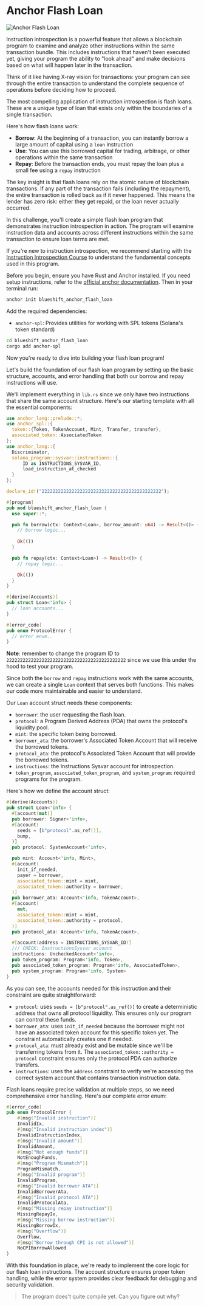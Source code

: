 
# Anchor Flash Loan

![Anchor Flash Loan](/graphics/challenge-banners/anchor-flash-loan.png)

Instruction introspection is a powerful feature that allows a blockchain program to examine and analyze other instructions within the same transaction bundle. This includes instructions that haven't been executed yet, giving your program the ability to "look ahead" and make decisions based on what will happen later in the transaction.

Think of it like having X-ray vision for transactions: your program can see through the entire transaction to understand the complete sequence of operations before deciding how to proceed.

The most compelling application of instruction introspection is flash loans. These are a unique type of loan that exists only within the boundaries of a single transaction.

Here's how flash loans work:
- **Borrow**: At the beginning of a transaction, you can instantly borrow a large amount of capital using a `loan` instruction
- **Use**: You can use this borrowed capital for trading, arbitrage, or other operations within the same transaction
- **Repay**: Before the transaction ends, you must repay the loan plus a small fee using a `repay` instruction

The key insight is that flash loans rely on the atomic nature of blockchain transactions. If any part of the transaction fails (including the repayment), the entire transaction is rolled back as if it never happened. This means the lender has zero risk: either they get repaid, or the loan never actually occurred.

In this challenge, you'll create a simple flash loan program that demonstrates instruction introspection in action. The program will examine instruction data and accounts across different instructions within the same transaction to ensure loan terms are met.

If you're new to instruction introspection, we recommend starting with the[ Instruction Introspection Course](/en/courses/instruction-introspection) to understand the fundamental concepts used in this program.

<ArticleSection name="Installation" id="installation" level="h2" />

Before you begin, ensure you have Rust and Anchor installed. If you need setup instructions, refer to the [official anchor documentation](https://www.anchor-lang.com/docs/installation). Then in your terminal run:

```bash
anchor init blueshift_anchor_flash_loan
```

Add the required dependencies:
- `anchor-spl`: Provides utilities for working with SPL tokens (Solana's token standard)

```bash
cd blueshift_anchor_flash_loan
cargo add anchor-spl
```

Now you're ready to dive into building your flash loan program!

<ArticleSection name="Template" id="template" level="h2" />

Let's build the foundation of our flash loan program by setting up the basic structure, accounts, and error handling that both our borrow and repay instructions will use.

We'll implement everything in `lib.rs` since we only have two instructions that share the same account structure. Here's our starting template with all the essential components:

```rust
use anchor_lang::prelude::*;
use anchor_spl::{
  token::{Token, TokenAccount, Mint, Transfer, transfer}, 
  associated_token::AssociatedToken
}; 
use anchor_lang::{
  Discriminator,
  solana_program::sysvar::instructions::{
      ID as INSTRUCTIONS_SYSVAR_ID,
      load_instruction_at_checked
  }
};

declare_id!("22222222222222222222222222222222222222222222");

#[program]
pub mod blueshift_anchor_flash_loan {
  use super::*;

  pub fn borrow(ctx: Context<Loan>, borrow_amount: u64) -> Result<()> {
    // borrow logic...
    
    Ok(())
  }

  pub fn repay(ctx: Context<Loan>) -> Result<()> {
    // repay logic...

    Ok(())
  }
}

#[derive(Accounts)]
pub struct Loan<'info> {
  // loan accounts...
}

#[error_code]
pub enum ProtocolError {
  // error enum..
}
```

**Note**: remember to change the program ID to `22222222222222222222222222222222222222222222` since we use this under the hood to test your program.

<ArticleSection name="Accounts" id="accounts" level="h2" />

Since both the `borrow` and `repay` instructions work with the same accounts, we can create a single `Loan` context that serves both functions. This makes our code more maintainable and easier to understand.

Our `Loan` account struct needs these components:
- `borrower`: the user requesting the flash loan.
- `protocol`: a Program Derived Address (PDA) that owns the protocol's liquidity pool.
- `mint`: the specific token being borrowed.
- `borrower_ata`: the borrower's Associated Token Account that will receive the borrowed tokens.
- `protocol_ata`: the protocol's Associated Token Account that will provide the borrowed tokens.
- `instructions`: the Instructions Sysvar account for introspection.
- `token_program`, `associated_token_program`, and `system_program`: required programs for the program.

Here's how we define the account struct:

```rust
#[derive(Accounts)]
pub struct Loan<'info> {
  #[account(mut)]
  pub borrower: Signer<'info>,
  #[account(
    seeds = [b"protocol".as_ref()],
    bump,
  )]
  pub protocol: SystemAccount<'info>,

  pub mint: Account<'info, Mint>,
  #[account(
    init_if_needed,
    payer = borrower,
    associated_token::mint = mint,
    associated_token::authority = borrower,
  )]
  pub borrower_ata: Account<'info, TokenAccount>,
  #[account(
    mut,
    associated_token::mint = mint,
    associated_token::authority = protocol,
  )]
  pub protocol_ata: Account<'info, TokenAccount>,

  #[account(address = INSTRUCTIONS_SYSVAR_ID)]
  /// CHECK: InstructionsSysvar account
  instructions: UncheckedAccount<'info>,
  pub token_program: Program<'info, Token>,
  pub associated_token_program: Program<'info, AssociatedToken>,
  pub system_program: Program<'info, System>
}
```

As you can see, the accounts needed for this instruction and their constraint are quite straightforward:
- `protocol`: uses `seeds = [b"protocol".as_ref()]` to create a deterministic address that owns all protocol liquidity. This ensures only our program can control these funds.
- `borrower_ata`: uses `init_if_needed` because the borrower might not have an associated token account for this specific token yet. The constraint automatically creates one if needed.
- `protocol_ata`: must already exist and be mutable since we'll be transferring tokens from it. The `associated_token::authority = protocol` constraint ensures only the protocol PDA can authorize transfers.
- `instructions`: uses the `address` constraint to verify we're accessing the correct system account that contains transaction instruction data.

<ArticleSection name="Errors" id="errors" level="h2" />

Flash loans require precise validation at multiple steps, so we need comprehensive error handling. Here's our complete error enum:

```rust
#[error_code]
pub enum ProtocolError {
    #[msg("Invalid instruction")]
    InvalidIx,
    #[msg("Invalid instruction index")]
    InvalidInstructionIndex,
    #[msg("Invalid amount")]
    InvalidAmount,
    #[msg("Not enough funds")]
    NotEnoughFunds,
    #[msg("Program Mismatch")]
    ProgramMismatch,
    #[msg("Invalid program")]
    InvalidProgram,
    #[msg("Invalid borrower ATA")]
    InvalidBorrowerAta,
    #[msg("Invalid protocol ATA")]
    InvalidProtocolAta,
    #[msg("Missing repay instruction")]
    MissingRepayIx,
    #[msg("Missing borrow instruction")]
    MissingBorrowIx,
    #[msg("Overflow")]
    Overflow,
    #[msg("Borrow through CPI is not allowed")]
    NoCPIBorrowAllowed
}
```

With this foundation in place, we're ready to implement the core logic for our flash loan instructions. The account structure ensures proper token handling, while the error system provides clear feedback for debugging and security validation.

> The program does't quite compile yet. Can you figure out why?
